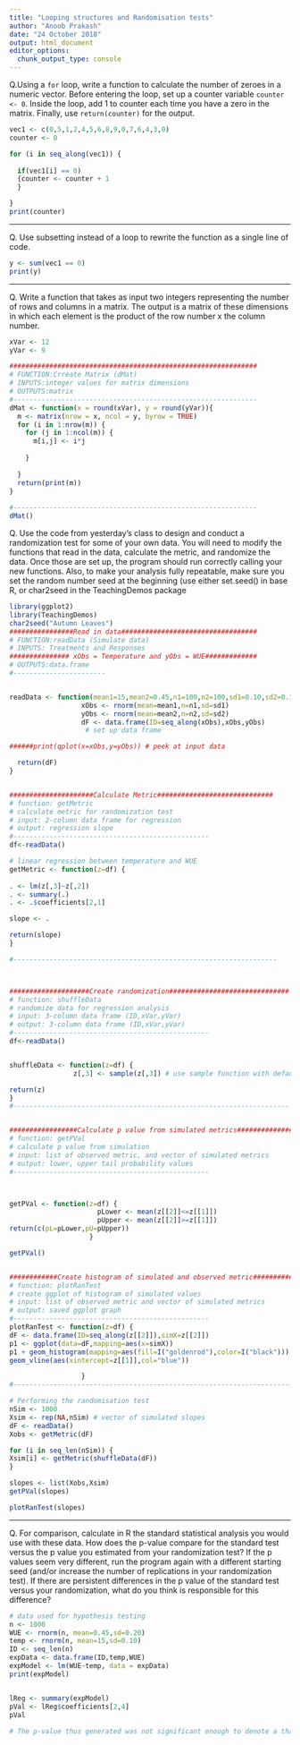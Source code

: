 ```yaml
---
title: "Looping structures and Randomisation tests"
author: "Anoob Prakash"
date: "24 October 2018"
output: html_document
editor_options: 
  chunk_output_type: console
---
```


Q.Using a `for` loop, write a function to calculate the number of zeroes in a numeric vector. Before entering the loop, set up a counter variable `counter <- 0`. Inside the loop, add 1 to counter each time you have a zero in the matrix. Finally, use `return(counter)` for the output.

```r
vec1 <- c(0,5,1,2,4,5,6,8,9,0,7,6,4,3,0)
counter <- 0

for (i in seq_along(vec1)) {
  
  if(vec1[i] == 0) 
  {counter <- counter + 1
  }

}
print(counter)
```

***

Q. Use subsetting instead of a loop to rewrite the function as a single line of code.

```r
y <- sum(vec1 == 0)
print(y)
```

***

Q. Write a function that takes as input two integers representing the number of rows and columns in a matrix. The output is a matrix of these dimensions in which each element is the product of the row number x the column number.

```r
xVar <- 12
yVar <- 9

##############################################################
# FUNCTION:Crreate Matrix (dMat)
# INPUTS:integer values for matrix dimensions
# OUTPUTS:matrix
#-------------------------------------------------------------
dMat <- function(x = round(xVar), y = round(yVar)){
  m <- matrix(nrow = x, ncol = y, byrow = TRUE)
  for (i in 1:nrow(m)) {
    for (j in 1:ncol(m)) {
      m[i,j] <- i*j
      
    }
    
  }
  return(print(m))
}
  
#-------------------------------------------------------------
dMat()  
```
Q. Use the code from yesterday’s class to design and conduct a randomization test for some of your own data. You will need to modify the functions that read in the data, calculate the metric, and randomize the data. Once those are set up, the program should run correctly calling your new functions. Also, to make your analysis fully repeatable, make sure you set the random number seed at the beginning (use either set.seed() in base R, or char2seed in the TeachingDemos package

```r
library(ggplot2)
library(TeachingDemos)
char2seed("Autumn Leaves")
################Read in data##################################
# FUNCTION:readData (Simulate data)
# INPUTS: Treatments and Responses
############### xObs = Temperature and yObs = WUE#############
# OUTPUTS:data.frame
#-----------------------


readData <- function(mean1=15,mean2=0.45,n1=100,n2=100,sd1=0.10,sd2=0.10) {
                  xObs <- rnorm(mean=mean1,n=n1,sd=sd1)
                  yObs <- rnorm(mean=mean2,n=n2,sd=sd2)
                  dF <- data.frame(ID=seq_along(xObs),xObs,yObs)
                   # set up data frame                 

######print(qplot(x=xObs,y=yObs)) # peek at input data

  return(dF)
}


#####################Calculate Metric#############################
# function: getMetric
# calculate metric for randomization test
# input: 2-column data frame for regression
# output: regression slope
#------------------------------------------------- 
df<-readData()

# linear regression between temperature and WUE
getMetric <- function(z=df) {
                  
. <- lm(z[,3]~z[,2])
. <- summary(.)
. <- .$coefficients[2,1]

slope <- .

return(slope)
}

#------------------------------------------------------------------



####################Create randomization##############################
# function: shuffleData
# randomize data for regression analysis
# input: 3-column data frame (ID,xVar,yVar)
# output: 3-column data frame (ID,xVar,yVar)
#------------------------------------------------- 
df<-readData()


shuffleData <- function(z=df) {
                z[,3] <- sample(z[,3]) # use sample function with defaults to reshuffle column

return(z)
}
#---------------------------------------------------------------------


#################Calculate p value from simulated metrics####################
# function: getPVal
# calculate p value from simulation
# input: list of observed metric, and vector of simulated metrics
# output: lower, upper tail probability values
#------------------------------------------------- 



getPVal <- function(z=df) {
                      pLower <- mean(z[[2]]<=z[[1]])
                      pUpper <- mean(z[[2]]>=z[[1]])
return(c(pL=pLower,pU=pUpper))
                    }

getPVal()


############Create histogram of simulated and observed metric################
# function: plotRanTest
# create ggplot of histogram of simulated values
# input: list of observed metric and vector of simulated metrics
# output: saved ggplot graph
#------------------------------------------------- 
plotRanTest <- function(z=df) {
dF <- data.frame(ID=seq_along(z[[2]]),simX=z[[2]])
p1 <- ggplot(data=dF,mapping=aes(x=simX))
p1 + geom_histogram(mapping=aes(fill=I("goldenrod"),color=I("black"))) +
geom_vline(aes(xintercept=z[[1]],col="blue")) 

                  }
#----------------------------------------------------------------------------

# Performing the randomisation test
nSim <- 1000
Xsim <- rep(NA,nSim) # vector of simulated slopes
dF <- readData()
Xobs <- getMetric(dF)

for (i in seq_len(nSim)) {
Xsim[i] <- getMetric(shuffleData(dF))
}

slopes <- list(Xobs,Xsim)
getPVal(slopes)

plotRanTest(slopes)


```

***

Q. For comparison, calculate in R the standard statistical analysis you would use with these data. How does the p-value compare for the standard test versus the p value you estimated from your randomization test? If the p values seem very different, run the program again with a different starting seed (and/or increase the number of replications in your randomization test). If there are persistent differences in the p value of the standard test versus your randomization, what do you think is responsible for this difference?

```r
# data used for hypothesis testing
n <- 1000 
WUE <- rnorm(n, mean=0.45,sd=0.20)
temp <- rnorm(n, mean=15,sd=0.10) 
ID <- seq_len(n)
expData <- data.frame(ID,temp,WUE)
expModel <- lm(WUE~temp, data = expData)
print(expModel)


lReg <- summary(expModel) 
pVal <- lReg$coefficients[2,4]  
pVal
    
# The p-value thus generated was not significant enough to denote a that a change in temperature affects the water use efficiency, which was the initial hypothesis for the experiment. The randomisation tests also gives a similar result, confirming the validity of the hypothesis.

```
